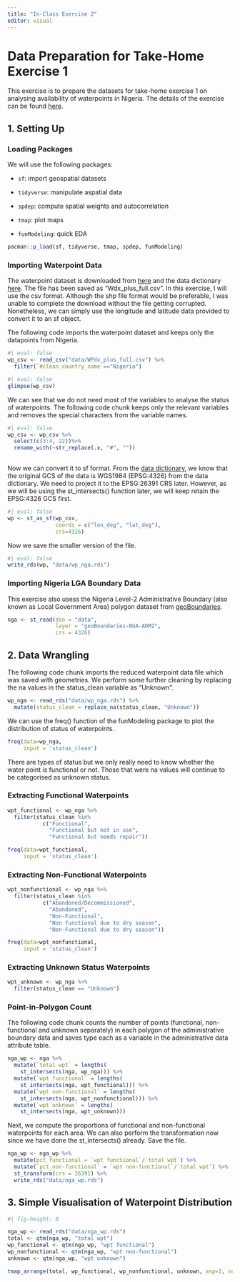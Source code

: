 ```yaml
---
title: "In-Class Exercise 2"
editor: visual
---
```


# Data Preparation for Take-Home Exercise 1

This exercise is to prepare the datasets for take-home exercise 1 on analysing availability of waterpoints in Nigeria. The details of the exercise can be found [here](https://isss624-ay2022-23nov.netlify.app/take-home_ex01).

## 1. Setting Up

### Loading Packages

We will use the following packages:

-   `sf`: import geospatial datasets

-   `tidyverse`: manipulate aspatial data

-   `spdep`: compute spatial weights and autocorrelation

-   `tmap`: plot maps

-   `funModeling`: quick EDA

```r
pacman::p_load(sf, tidyverse, tmap, spdep, funModeling)
```

### Importing Waterpoint Data

The waterpoint dataset is downloaded from [here](https://data.waterpointdata.org/dataset/Water-Point-Data-Exchange-Plus-WPdx-/eqje-vguj/data) and the data dictionary [here](https://www.waterpointdata.org/wp-content/uploads/2020/11/WPDx_Standardized_Hashtags_11-11-2020.pdf). The file has been saved as "Wdx_plus_full.csv". In this exercise, I will use the csv format. Although the shp file format would be preferable, I was unable to complete the download without the file getting corrupted. Nonetheless, we can simply use the longitude and latitude data provided to convert it to an sf object.

The following code imports the waterpoint dataset and keeps only the datapoints from Nigeria.

```r
#| eval: false
wp_csv <- read_csv("data/WPdx_plus_full.csv") %>%
  filter(`#clean_country_name`=="Nigeria")
```

```r
#| eval: false
glimpse(wp_csv)
```

We can see that we do not need most of the variables to analyse the status of waterpoints. The following code chunk keeps only the relevant variables and removes the special characters from the variable names.

```r
#| eval: false
wp_csv <- wp_csv %>%
  select(c(3:4, 22))%>%
  rename_with(~str_replace(.x, "#", ""))
  
```

Now we can convert it to sf format. From the [data dictionary](https://www.waterpointdata.org/wp-content/uploads/2020/11/WPDx_Standardized_Hashtags_11-11-2020.pdf), we know that the original GCS of the data is WGS1984 (EPSG:4326) from the data dictionary. We need to project it to the EPSG:26391 CRS later. However, as we will be using the st_intersects() function later, we will keep retain the EPSG:4326 GCS first.

```r
#| eval: false
wp <- st_as_sf(wp_csv, 
               coords = c("lon_deg", "lat_deg"),
               crs=4326)
```

Now we save the smaller version of the file.

```r
#| eval: false
write_rds(wp, "data/wp_nga.rds")
```

### Importing Nigeria LGA Boundary Data

This exercise also usess the Nigeria Level-2 Administrative Boundary (also known as Local Government Area) polygon dataset from [geoBoundaries](https://www.geoboundaries.org/).

```r
nga <- st_read(dsn = "data",
               layer = "geoBoundaries-NGA-ADM2",
               crs = 4326)
```

## 2. Data Wrangling

The following code chunk imports the reduced waterpoint data file which was saved with geometries. We perform some further cleaning by replacing the na values in the status_clean variable as "Unknown".

```r
wp_nga <- read_rds("data/wp_nga.rds") %>%
  mutate(status_clean = replace_na(status_clean, "Unknown"))
```

We can use the freq() function of the funModeling package to plot the distribution of status of waterpoints.

```r
freq(data=wp_nga, 
     input = 'status_clean')
```

There are types of status but we only really need to know whether the water point is functional or not. Those that were na values will continue to be categorised as unknown status.

### Extracting Functional Waterpoints

```r
wpt_functional <- wp_nga %>%
  filter(status_clean %in%
           c("Functional", 
             "Functional but not in use",
             "Functional but needs repair"))
```

```r
freq(data=wpt_functional, 
     input = 'status_clean')
```

### Extracting Non-Functional Waterpoints

```r
wpt_nonfunctional <- wp_nga %>%
  filter(status_clean %in%
           c("Abandoned/Decommissioned", 
             "Abandoned",
             "Non-Functional",
             "Non functional due to dry season",
             "Non-Functional due to dry season"))
```

```r
freq(data=wpt_nonfunctional, 
     input = 'status_clean')
```

### Extracting Unknown Status Waterpoints

```r
wpt_unknown <- wp_nga %>%
  filter(status_clean == "Unknown")
```

### Point-in-Polygon Count

The following code chunk counts the number of points (functional, non-functional and unknown separately) in each polygon of the administrative boundary data and saves type each as a variable in the administrative data attribute table.

```r
nga_wp <- nga %>% 
  mutate(`total wpt` = lengths(
    st_intersects(nga, wp_nga))) %>%
  mutate(`wpt functional` = lengths(
    st_intersects(nga, wpt_functional))) %>%
  mutate(`wpt non-functional` = lengths(
    st_intersects(nga, wpt_nonfunctional))) %>%
  mutate(`wpt unknown` = lengths(
    st_intersects(nga, wpt_unknown)))
```

Next, we compute the proportions of functional and non-functional waterpoints for each area. We can also perform the transformation now since we have done the st_intersects() already. Save the file.

```r
nga_wp <- nga_wp %>%
  mutate(pct_functional = `wpt functional`/`total wpt`) %>%
  mutate(`pct_non-functional` = `wpt non-functional`/`total wpt`) %>%
  st_transform(crs = 26391) %>%
  write_rds("data/nga_wp.rds")
```

## 3. Simple Visualisation of Waterpoint Distribution

```r
#| fig-height: 8

nga_wp <- read_rds("data/nga_wp.rds")
total <- qtm(nga_wp, "total wpt")
wp_functional <- qtm(nga_wp, "wpt functional")
wp_nonfunctional <- qtm(nga_wp, "wpt non-functional")
unknown <- qtm(nga_wp, "wpt unknown")

tmap_arrange(total, wp_functional, wp_nonfunctional, unknown, asp=1, ncol=2)
```
